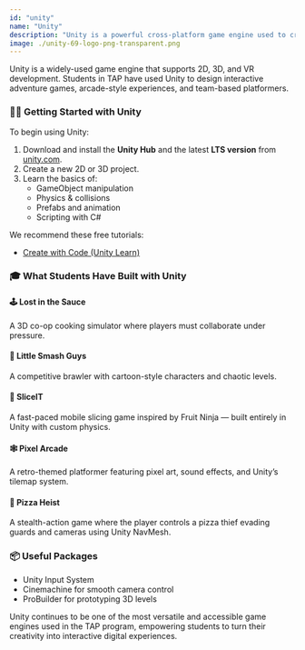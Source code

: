 ```yaml
---
id: "unity"
name: "Unity"
description: "Unity is a powerful cross-platform game engine used to create 2D, 3D, and VR experiences. Students use it for immersive and interactive projects."
image: ./unity-69-logo-png-transparent.png
---
```

Unity is a widely-used game engine that supports 2D, 3D, and VR development. Students in TAP have used Unity to design interactive adventure games, arcade-style experiences, and team-based platformers.

### 🧑‍💻 Getting Started with Unity
To begin using Unity:

1. Download and install the **Unity Hub** and the latest **LTS version** from <a href="https://unity.com" target="_blank" rel="noopener noreferrer">unity.com</a>.
2. Create a new 2D or 3D project.
3. Learn the basics of:
   - GameObject manipulation
   - Physics & collisions
   - Prefabs and animation
   - Scripting with C#

We recommend these free tutorials:
- <a href="https://learn.unity.com/course/create-with-code" target="_blank" rel="noopener noreferrer">Create with Code (Unity Learn)</a>

### 🎓 What Students Have Built with Unity

#### 🕹️ Lost in the Sauce
A 3D co-op cooking simulator where players must collaborate under pressure.  

#### 👊 Little Smash Guys
A competitive brawler with cartoon-style characters and chaotic levels.

#### 🔪 SliceIT
A fast-paced mobile slicing game inspired by Fruit Ninja — built entirely in Unity with custom physics.

#### 🕸️ Pixel Arcade
A retro-themed platformer featuring pixel art, sound effects, and Unity’s tilemap system.

#### 🍕 Pizza Heist
A stealth-action game where the player controls a pizza thief evading guards and cameras using Unity NavMesh.

### 📦 Useful Packages
- Unity Input System
- Cinemachine for smooth camera control
- ProBuilder for prototyping 3D levels


Unity continues to be one of the most versatile and accessible game engines used in the TAP program, empowering students to turn their creativity into interactive digital experiences.